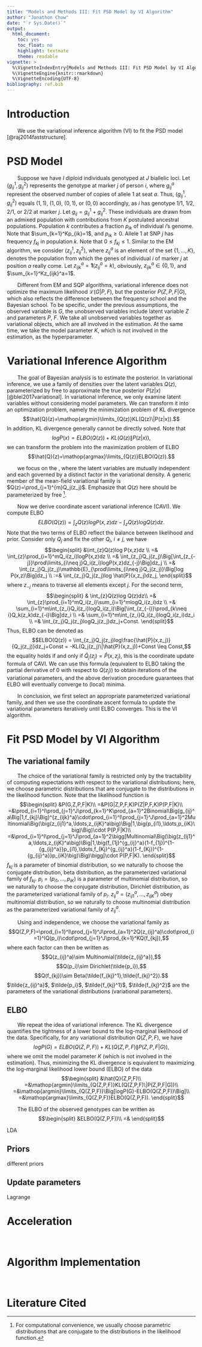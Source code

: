 ```yaml
---
title: "Models and Methods III: Fit PSD Model by VI Algorithm"
author: "Jonathon Chow"
date: "`r Sys.Date()`"
output:
  html_document:
    toc: yes
    toc_float: no
    highlight: textmate
    theme: readable
vignette: >
  %\VignetteIndexEntry{Models and Methods III: Fit PSD Model by VI Algorithm}
  %\VignetteEngine{knitr::rmarkdown}
  %\VignetteEncoding{UTF-8}
bibliography: ref.bib
---
```


# Introduction

&emsp;&emsp;We use the variational inference algorithm (VI) to fit the PSD model [@raj2014faststructure].

# PSD Model

&emsp;&emsp;Suppose we have $I$ diploid individuals genotyped at $J$ biallelic loci. Let $(g_{ij}^1,g_{ij}^2)$ represents the genotype at marker $j$ of person $i$, where $g_{ij}^a$ represent the observed number of copies of allele 1 at seat $a$. Thus, $(g_{ij}^1,g_{ij}^2)$ equals $(1,1)$, $(1,0)$, $(0,1)$, or $(0,0)$ accordingly, as $i$ has genotype 1/1, 1/2, 2/1, or 2/2 at marker $j$. Let $g_{ij}=g_{ij}^1+g_{ij}^2$. These individuals are drawn from an admixed population with contributions from $K$ postulated ancestral populations. Population $k$ contributes a fraction $p_{ik}$ of individual $i$’s genome. Note that $\sum_{k=1}^Kp_{ik}=1$, and $p_{ik}\geq 0$. Allele 1 at SNP $j$ has frequency $f_{kj}$ in population $k$. Note that $0\leq f_{kj}\leq 1$. Similar to the EM algorithm, we consider $(z_{ij}^1,z_{ij}^2)$, where $z_{ij}^a$ is an element of the set $\{1,\ldots,K\}$, denotes the population from which the genes of individual $i$ of marker $j$ at position $a$ really come. Let $z_{ijk}^a=\textbf{1}(z_{ij}^a=k)$, obviously, $z_{ijk}^a\in\{0,1\}$, and $\sum_{k=1}^Kz_{ijk}^a=1$.

&emsp;&emsp;Different from EM and SQP algorithms, variational inference does not optimize the maximum likelihood $\mathcal{L}(G|P,F)$, but the posterior $P(Z,P,F|G)$, which also reflects the difference between the frequency school and the Bayesian school. To be specific, under the previous assumptions, the observed variable is $G$, the unobserved variables include latent variable $Z$ and parameters $P$, $F$. We take all unobserved variables together as variational objects, which are all involved in the estimation. At the same time, we take the model parameter $K$, which is not involved in the estimation, as the hyperparameter.

# Variational Inference Algorithm

&emsp;&emsp;The goal of Bayesian analysis is to estimate the posterior. In variational inference, we use a family of densities over the latent variables $Q(z)$, parameterized by free \emph{variational parameters} to approximate the true posterior $P(z|x)$ [@blei2017variational]. In variational inference, we only examine latent variables without considering model parameters. We can transform it into an optimization problem, namely the minimization problem of KL divergence
$$\hat{Q}(z)=\mathop{argmin}\limits_{Q(z)}KL(Q(z)\|P(z|x)).$$
In addition, KL divergence generally cannot be directly solved. Note that
$$log P(x)=ELBO(Q(z)) + KL(Q(z)\|P(z|x)),$$
we can transform the problem into the maximization problem of ELBO
$$\hat{Q}(z)=\mathop{argmax}\limits_{Q(z)}ELBO(Q(z)).$$

&emsp;&emsp;we focus on the \emph{mean-field variational family}, where the latent variables are mutually independent and each governed by a distinct factor in the variational density. A generic member of the mean-field variational family is $Q(z)=\prod_{j=1}^{m}Q_j(z_j)$. Emphasize that $Q(z)$ here should be parameterized by free \emph{variational parameters} ^[For computational convenience, we usually choose parametric distributions that are conjugate to the distributions in the likelihood function.].

&emsp;&emsp;Now we derive coordinate ascent variational inference (CAVI). We compute ELBO
$$ELBO(Q(z))=\int_{z}Q(z)log P(x,z)dz-\int_{z}Q(z)log Q(z)dz.$$
Note that the two terms of ELBO reflect the balance between likelihood and prior. Consider only $Q_j$ and fix the other $Q_i$, $i \neq j$, we have
$$\begin{split}
&\int_{z}Q(z)log P(x,z)dz \\
=& \int_{z}\prod_{i=1}^mQ_i(z_i)logP(x,z)dz \\
=& \int_{z_j}Q_j(z_j)\Big[\int_{z_{-j}}\prod\limits_{i\neq j}Q_i(z_i)logP(x,z)dz_{-j}\Big]dz_j \\
=& \int_{z_j}Q_j(z_j)\mathbb{E}_{\prod\limits_{i\neq j}Q_j(z_j)}\Big[log P(x,z)\Big]dz_j \\
:=& \int_{z_j}Q_j(z_j)log \hat{P}(x,z_j)dz_j,
\end{split}$$
where $z_{-j}$ means to traverse all elements except $j$. For the second term,
$$\begin{split}
& \int_{z}Q(z)log Q(z)dz\\
=& \int_{z}\prod_{i=1}^mQ_i(z_i)\sum_{i=1}^mlogQ_i(z_i)dz \\
=& \sum_{i=1}^m\int_{z_i}Q_i(z_i)logQ_i(z_i)\Big[\int_{z_{-i}}\prod_{k\neq i}Q_k(z_k)dz_{-i}\Big]dz_i \\
=& \sum_{i=1}^m\int_{z_i}Q_i(z_i)logQ_i(z_i)dz_i \\
=& \int_{z_j}Q_j(z_j)logQ_j(z_j)dz_j+Const.
\end{split}$$
Thus, ELBO can be denoted as
$$ELBO(Q(z)) = \int_{z_j}Q_j(z_j)log\frac{\hat{P}(x,z_j)}{Q_j(z_j)}dz_j+Const = -KL(Q_j(z_j)\|\hat{P}(x,z_j))+Const \leq Const,$$
the equality holds if and only if $\hat{Q}_j(z_j)=\hat{P}(x,z_j)$, this is the coordinate update formula of CAVI. We can use this formula (equivalent to ELBO taking the partial derivative of 0 with respect to $Q(z_j)$) to obtain iterations of the variational parameters, and the above derivation procedure guarantees that ELBO will eventually converge to (local) minima.

&emsp;&emsp;In conclusion, we first select an appropriate parameterized variational family, and then we use the coordinate ascent formula to update the variational parameters iteratively until ELBO converges. This is the VI algorithm.

# Fit PSD Model by VI Algorithm

## The variational family

&emsp;&emsp;The choice of the variational family is restricted only by the tractability of computing expectations with respect to the variational distributions; here, we choose parametric distributions that are conjugate to the distributions in the likelihood function. Note that the likelihood function is
$$\begin{split}
&P(G,Z,P,F|K)\\
=&P(G|Z,P,F,K)P(Z|P,F,K)P(P,F|K)\\
=&\prod_{i=1}^I\prod_{j=1}^J\prod_{k=1}^K\prod_{a=1}^2Binomial\Big(g_{ij}^a\Big|1,f_{kj}\Big)^{z_{ijk}^a}\cdot\prod_{i=1}^I\prod_{j=1}^J\prod_{a=1}^2Multinomial\Big(\big(z_{ij1}^a,\ldots,z_{ijK}^a\big)\Big|1,\big(p_{i1},\ldots,p_{iK}\big)\Big)\cdot P(P,F|K)\\
=&\prod_{i=1}^I\prod_{j=1}^J\prod_{a=1}^2\bigg[Multinomial\Big(\big(z_{ij1}^a,\ldots,z_{ijK}^a\big)\Big|1,\big(f_{1j}^{g_{ij}^a}(1-f_{1j})^{1-{g_{ij}^a}}p_{i1},\ldots,f_{Kj}^{g_{ij}^a}(1-f_{Kj})^{1-{g_{ij}^a}}p_{iK}\big)\Big)\bigg]\cdot P(P,F|K).
\end{split}$$
$f_{kj}$ is a parameter of binomial distribution, so we naturally to choose the conjugate distribution, beta distribution, as the parameterized variational family of $f_{kj}$. $p_i=(p_{i1},\ldots,p_{iK})$ is a parameter of multinomial distribution, so we naturally to choose the conjugate distribution, Dirichlet distribution, as the parameterized variational family of $p_i$. $z_{ij}^a=(z_{ij1}^a,\ldots,z_{ijK}^a)$ obey multinomial distribution, so we naturally to choose multinomial distribution as the parameterized variational family of $z_{ij}^a$.

&emsp;&emsp;Using \emph{mean field approximation} and independence, we choose the variational family as
$$Q(Z,P,F)=\prod_{i=1}^I\prod_{j=1}^J\prod_{a=1}^2Q(z_{ij}^a)\cdot\prod_{i=1}^IQ(p_i)\cdot\prod_{j=1}^J\prod_{k=1}^KQ(f_{kj}),$$
where each factor can then be written as
$$Q(z_{ij}^a)\sim Multinomial(\tilde{z_{ij}^a}),$$
$$Q(p_i)\sim Dirichlet(\tilde{p_i}),$$
$$Q(f_{kj})\sim Beta(\tilde{f_{kj}^1},\tilde{f_{kj}^2}).$$
$\tilde{z_{ij}^a}$, $\tilde{p_i}$, $\tilde{f_{kj}^1}$, $\tilde{f_{kj}^2}$ are the parameters of the variational
distributions (variational parameters).

## ELBO

&emsp;&emsp;We repeat the idea of variational inference. The KL divergence quantifies the tightness of a lower bound to the log-marginal likelihood of the data. Specifically, for any variational distribution $Q(Z,P,F)$, we have
$$logP(G)=ELBO(Q(Z,P,F)) + KL(Q(Z,P,F)\|P(Z,P,F|G)),$$
where we omit the model parameter $K$ (which is not involved in the estimation). Thus, minimizing the KL divergence is equivalent to maximizing the log-marginal likelihood lower bound (ELBO) of the data
$$\begin{split}
&\hat{Q}(Z,P,F)\\
=&\mathop{argmin}\limits_{Q(Z,P,F)}KL(Q(Z,P,F)\|P(Z,P,F|G))\\
=&\mathop{argmin}\limits_{Q(Z,P,F)}\Big[logP(G)-ELBO(Q(Z,P,F))\Big]\\
=&\mathop{argmax}\limits_{Q(Z,P,F)}ELBO(Q(Z,P,F)).
\end{split}$$

&emsp;&emsp;The ELBO of the observed genotypes can be written as
$$\begin{split}
&ELBO(Q(Z,P,F))\\
=&
\end{split}$$

LDA

## Priors

different priors

## Update parameters

Lagrange

# Acceleration

&emsp;&emsp;

# Algorithm Implementation

&emsp;&emsp;

# Literature Cited
